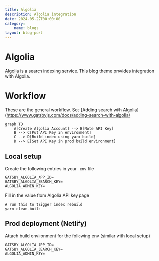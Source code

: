 ```yaml
---
title: Algolia
description: Algolia integration
date: 2024-05-22T00:00:00
category:
    name: blogs
layout: blog-post
---
```


# Algolia

[Algolia](https://algolia.com) is a search indexing service.
This blog theme provides integration with Algolia.

# Workflow

These are the general workflow.
See [Adding search with Algolia](https://www.gatsbyjs.com/docs/adding-search-with-algolia/

```mermaid render
graph TD
    A[Create Algolia Account] --> B[Note API Key]
    B --> C[Put API Key in environment]
    C --> D[Build index using yarn build]
    D --> E[Set API Key in prod build environment]
```

## Local setup

Create the following entries in your `.env` file

```.env
GATSBY_ALGOLIA_APP_ID=
GATSBY_ALGOLIA_SEARCH_KEY=
ALGOLIA_ADMIN_KEY=
```

Fill in the value from Algolia API key page

```shell
# run this to trigger index rebuild
yarn clean-build
```

## Prod deployment (Netlify)

Attach build environment for the following env (similar with local setup)

```.env
GATSBY_ALGOLIA_APP_ID=
GATSBY_ALGOLIA_SEARCH_KEY=
ALGOLIA_ADMIN_KEY=
```

